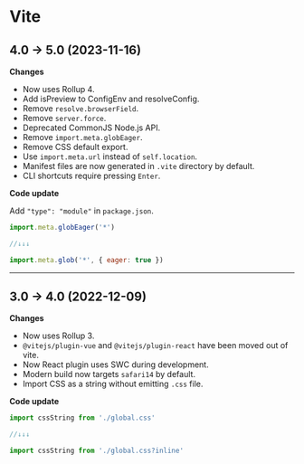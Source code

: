 # Vite

## 4.0 → 5.0 (2023-11-16)

**Changes**

- Now uses Rollup 4.
- Add isPreview to ConfigEnv and resolveConfig.
- Remove `resolve.browserField`.
- Remove `server.force`.
- Deprecated CommonJS Node.js API.
- Remove `import.meta.globEager`.
- Remove CSS default export.
- Use `import.meta.url` instead of `self.location`.
- Manifest files are now generated in `.vite` directory by default.
- CLI shortcuts require pressing `Enter`.

**Code update**

Add `"type": "module"` in `package.json`.

```js
import.meta.globEager('*')

//↓↓↓

import.meta.glob('*', { eager: true })
```

---

## 3.0 → 4.0 (2022-12-09)

**Changes**

- Now uses Rollup 3.
- `@vitejs/plugin-vue` and `@vitejs/plugin-react` have been moved out of vite.
- Now React plugin uses SWC during development.
- Modern build now targets `safari14` by default.
- Import CSS as a string without emitting `.css` file.

**Code update**

```js
import cssString from './global.css'

//↓↓↓

import cssString from './global.css?inline'
```

